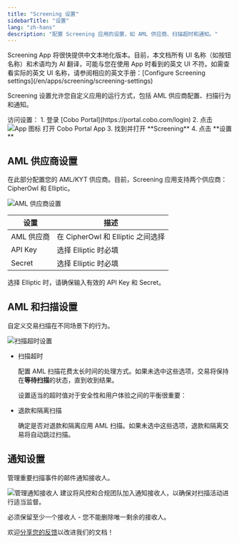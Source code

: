 ```yaml
---
title: "Screening 设置"
sidebarTitle: "设置"
lang: "zh-hans"
description: "配置 Screening 应用的设置，如 AML 供应商、扫描超时和通知。"
---
```


<Note>
Screening App 将很快提供中文本地化版本。目前，本文档所有 UI 名称（如按钮名称）和术语均为 AI 翻译，可能与您在使用 App 时看到的英文 UI 不符。如需查看实际的英文 UI 名称，请参阅相应的英文手册：[Configure Screening settings](/en/apps/screening/screening-settings)
</Note>

Screening 设置允许您自定义应用的运行方式，包括 AML 供应商配置、扫描行为和通知。

<Info>
访问设置：
1. 登录 [Cobo Portal](https://portal.cobo.com/login)
2. 点击 <img src="/en/images/common/icon_apps.svg" className="icon" alt="App 图标"/> 打开 Cobo Portal App
3. 找到并打开 **Screening**
4. 点击 **设置**
</Info>

## AML 供应商设置

在此部分配置您的 AML/KYT 供应商。目前，Screening 应用支持两个供应商：CipherOwl 和 Elliptic。

<img src="/en/images/portal-apps/screening/settings-provider.png" className="screenshot_modal" alt="AML 供应商设置"/>

| 设置 | 描述 |
| --- | --- |
| AML 供应商 | 在 CipherOwl 和 Elliptic 之间选择 |
| API Key | 选择 Elliptic 时必填 |
| Secret | 选择 Elliptic 时必填 |

<Note>
选择 Elliptic 时，请确保输入有效的 API Key 和 Secret。
</Note>

## AML 和扫描设置

自定义交易扫描在不同场景下的行为。

<img src="/en/images/portal-apps/screening/settings-aml.png" className="screenshot_modal" alt="扫描超时设置"/>

- 扫描超时

    配置 AML 扫描花费太长时间的处理方式。如果未选中这些选项，交易将保持在**等待扫描**的状态，直到收到结果。

    <Info>设置适当的超时值对于安全性和用户体验之间的平衡很重要：</Info>

- 退款和隔离扫描

    确定是否对退款和隔离应用 AML 扫描。如果未选中这些选项，退款和隔离交易将自动跳过扫描。

## 通知设置

管理重要扫描事件的邮件通知接收人。

<img src="/en/images/portal-apps/screening/settings-notification.png" className="screenshot_modal" alt="管理通知接收人"/>

<Note>
建议将风控和合规团队加入通知接收人，以确保对扫描活动进行适当监督。
</Note>

<Info>必须保留至少一个接收人 - 您不能删除唯一剩余的接收人。</Info>

<Tip>欢迎[分享您的反馈](https://forms.zohopublic.com/cobo/form/DocumentFeedbackForm/formperma/QvLOhxJv1_JMsJ-1dleZ8Itb_7rzN-LtgvsDdxosoVI?referrername=manuals)以改进我们的文档！</Tip>
